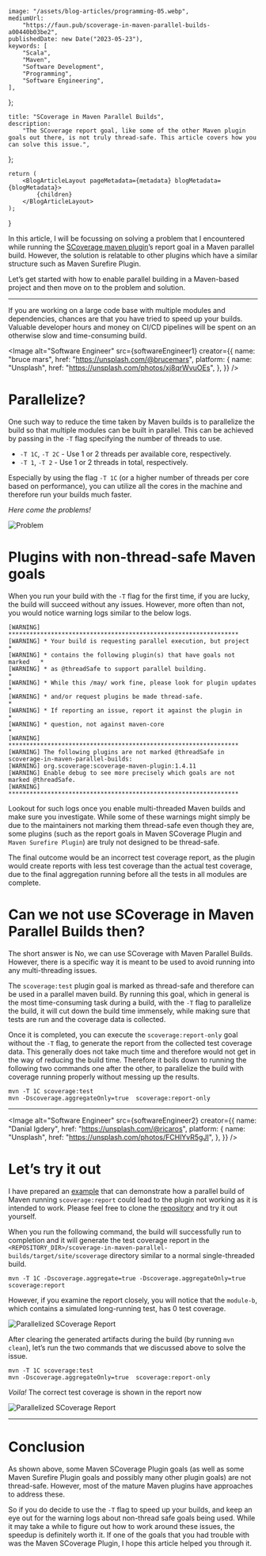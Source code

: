 
    image: "/assets/blog-articles/programming-05.webp",
    mediumUrl:
        "https://faun.pub/scoverage-in-maven-parallel-builds-a00440b03be2",
    publishedDate: new Date("2023-05-23"),
    keywords: [
        "Scala",
        "Maven",
        "Software Development",
        "Programming",
        "Software Engineering",
    ],
};

    title: "SCoverage in Maven Parallel Builds",
    description:
        "The SCoverage report goal, like some of the other Maven plugin goals out there, is not truly thread-safe. This article covers how you can solve this issue.",
};

    return (
        <BlogArticleLayout pageMetadata={metadata} blogMetadata={blogMetadata}>
            {children}
        </BlogArticleLayout>
    );
}

In this article, I will be focussing on solving a problem that I encountered while running the [SCoverage maven plugin](https://github.com/scoverage/scoverage-maven-plugin)’s report goal in a Maven parallel build. However, the solution is relatable to other plugins which have a similar structure such as Maven Surefire Plugin.

Let’s get started with how to enable parallel building in a Maven-based project and then move on to the problem and solution.

---

If you are working on a large code base with multiple modules and dependencies, chances are that you have tried to speed up your builds. Valuable developer hours and money on CI/CD pipelines will be spent on an otherwise slow and time-consuming build.

<Image
    alt="Software Engineer"
    src={softwareEngineer1}
    creator={{
        name: "bruce mars",
        href: "https://unsplash.com/@brucemars",
        platform: {
            name: "Unsplash",
            href: "https://unsplash.com/photos/xj8qrWvuOEs",
        },
    }}
/>

# Parallelize?

One such way to reduce the time taken by Maven builds is to parallelize the build so that multiple modules can be built in parallel. This can be achieved by passing in the `-T` flag specifying the number of threads to use.

- `-T 1C`, `-T 2C` - Use 1 or 2 threads per available core, respectively.
- `-T 1`, `-T 2` - Use 1 or 2 threads in total, respectively.

Especially by using the flag `-T 1C` (or a higher number of threads per core based on performance), you can utilize all the cores in the machine and therefore run your builds much faster.

_Here come the problems!_

<Image alt="Problem" src={problem1} />

# Plugins with non-thread-safe Maven goals

When you run your build with the `-T` flag for the first time, if you are lucky, the build will succeed without any issues. However, more often than not, you would notice warning logs similar to the below logs.

```
[WARNING] *****************************************************************
[WARNING] * Your build is requesting parallel execution, but project      *
[WARNING] * contains the following plugin(s) that have goals not marked   *
[WARNING] * as @threadSafe to support parallel building.                  *
[WARNING] * While this /may/ work fine, please look for plugin updates    *
[WARNING] * and/or request plugins be made thread-safe.                   *
[WARNING] * If reporting an issue, report it against the plugin in        *
[WARNING] * question, not against maven-core                              *
[WARNING] *****************************************************************
[WARNING] The following plugins are not marked @threadSafe in scoverage-in-maven-parallel-builds:
[WARNING] org.scoverage:scoverage-maven-plugin:1.4.11
[WARNING] Enable debug to see more precisely which goals are not marked @threadSafe.
[WARNING] *****************************************************************
```

Lookout for such logs once you enable multi-threaded Maven builds and make sure you investigate. While some of these warnings might simply be due to the maintainers not marking them thread-safe even though they are, some plugins (such as the report goals in Maven SCoverage Plugin and `Maven Surefire Plugin`) are truly not designed to be thread-safe.

The final outcome would be an incorrect test coverage report, as the plugin would create reports with less test coverage than the actual test coverage, due to the final aggregation running before all the tests in all modules are complete.

# Can we not use SCoverage in Maven Parallel Builds then?

The short answer is No, we can use SCoverage with Maven Parallel Builds. However, there is a specific way it is meant to be used to avoid running into any multi-threading issues.

The `scoverage:test` plugin goal is marked as thread-safe and therefore can be used in a parallel maven build. By running this goal, which in general is the most time-consuming task during a build, with the `-T` flag to parallelize the build, it will cut down the build time immensely, while making sure that tests are run and the coverage data is collected.

Once it is completed, you can execute the `scoverage:report-only` goal without the `-T` flag, to generate the report from the collected test coverage data. This generally does not take much time and therefore would not get in the way of reducing the build time. Therefore it boils down to running the following two commands one after the other, to parallelize the build with coverage running properly without messing up the results.

```shell
mvn -T 1C scoverage:test
mvn -Dscoverage.aggregateOnly=true  scoverage:report-only
```

---

<Image
    alt="Software Engineer"
    src={softwareEngineer2}
    creator={{
        name: "Danial Igdery",
        href: "https://unsplash.com/@ricaros",
        platform: {
            name: "Unsplash",
            href: "https://unsplash.com/photos/FCHlYvR5gJI",
        },
    }}
/>

# Let’s try it out

I have prepared an [example](https://github.com/nadundesilva/blog-support/tree/main/articles/scoverage-in-maven-parallel-builds) that can demonstrate how a parallel build of Maven running `scoverage:report` could lead to the plugin not working as it is intended to work. Please feel free to clone the [repository](https://github.com/nadundesilva/blog-support/tree/main/articles/scoverage-in-maven-parallel-builds) and try it out yourself.

When you run the following command, the build will successfully run to completion and it will generate the test coverage report in the `<REPOSITORY_DIR>/scoverage-in-maven-parallel-builds/target/site/scoverage` directory similar to a normal single-threaded build.

```shell
mvn -T 1C -Dscoverage.aggregate=true -Dscoverage.aggregateOnly=true scoverage:report
```

However, if you examine the report closely, you will notice that the `module-b`, which contains a simulated long-running test, has 0 test coverage.

<Image alt="Parallelized SCoverage Report" src={parallelizedScoverageReport1} />

After clearing the generated artifacts during the build (by running `mvn clean`), let’s run the two commands that we discussed above to solve the issue.

```shell
mvn -T 1C scoverage:test
mvn -Dscoverage.aggregateOnly=true  scoverage:report-only
```

_Voila!_ The correct test coverage is shown in the report now

<Image alt="Parallelized SCoverage Report" src={parallelizedScoverageReport2} />

---

# Conclusion

As shown above, some Maven SCoverage Plugin goals (as well as some Maven Surefire Plugin goals and possibly many other plugin goals) are not thread-safe. However, most of the mature Maven plugins have approaches to address these.

So if you do decide to use the `-T` flag to speed up your builds, and keep an eye out for the warning logs about non-thread safe goals being used. While it may take a while to figure out how to work around these issues, the speedup is definitely worth it. If one of the goals that you had trouble with was the Maven SCoverage Plugin, I hope this article helped you through it.
